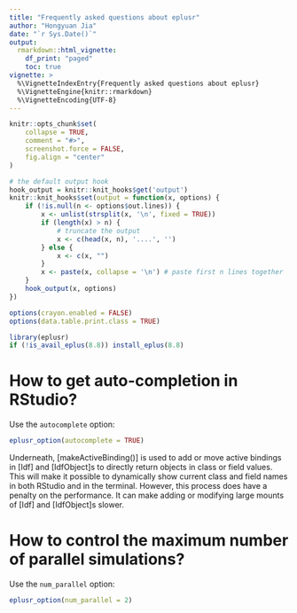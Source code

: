 ```yaml
---
title: "Frequently asked questions about eplusr"
author: "Hongyuan Jia"
date: "`r Sys.Date()`"
output:
  rmarkdown::html_vignette:
    df_print: "paged"
    toc: true
vignette: >
  %\VignetteIndexEntry{Frequently asked questions about eplusr}
  %\VignetteEngine{knitr::rmarkdown}
  %\VignetteEncoding{UTF-8}
---
```


```r
knitr::opts_chunk$set(
    collapse = TRUE,
    comment = "#>",
    screenshot.force = FALSE,
    fig.align = "center"
)

# the default output hook
hook_output = knitr::knit_hooks$get('output')
knitr::knit_hooks$set(output = function(x, options) {
    if (!is.null(n <- options$out.lines)) {
        x <- unlist(strsplit(x, '\n', fixed = TRUE))
        if (length(x) > n) {
            # truncate the output
            x <- c(head(x, n), '....', '')
        } else {
            x <- c(x, "")
        }
        x <- paste(x, collapse = '\n') # paste first n lines together
    }
    hook_output(x, options)
})

options(crayon.enabled = FALSE)
options(data.table.print.class = TRUE)

library(eplusr)
if (!is_avail_eplus(8.8)) install_eplus(8.8)
```

# How to get auto-completion in RStudio?

Use the `autocomplete` option:

```r
eplusr_option(autocomplete = TRUE)
```

Underneath, [makeActiveBinding()] is used to add or move active bindings in
[Idf] and [IdfObject]s to directly return objects in class or field values.
This will make it possible to dynamically show current class and field
names in both RStudio and in the terminal. However, this process does have
a penalty on the performance. It can make adding or modifying large mounts
of [Idf] and [IdfObject]s slower.

# How to control the maximum number of parallel simulations?

Use the `num_parallel` option:

```r
eplusr_option(num_parallel = 2)
```


